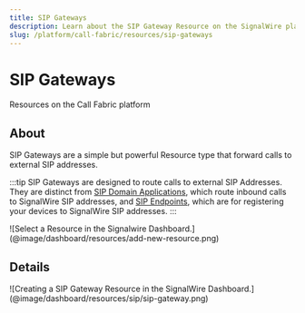 ```yaml
---
title: SIP Gateways
description: Learn about the SIP Gateway Resource on the SignalWire platform - what they are, how they work, and how to manage them in the Dashboard.
slug: /platform/call-fabric/resources/sip-gateways
---
```



# SIP Gateways

<Subtitle>Resources on the Call Fabric platform</Subtitle>

## About

SIP Gateways are a simple but powerful Resource type that forward calls to external SIP addresses.

:::tip 
SIP Gateways are designed to route calls to external SIP Addresses.
They are distinct from [SIP Domain Applications](/voice/getting-started/sip/sip-domain-applications), which route inbound calls to SignalWire SIP addresses,
and [SIP Endpoints](/voice/sip/get-started), which are for registering your devices to SignalWire SIP addresses.
:::

<Frame caption="The Resource selection menu">
  ![Select a Resource in the Signalwire Dashboard.](@image/dashboard/resources/add-new-resource.png)
</Frame>


## Details

<SipGatewayParams/>

<Frame caption="When creating a SIP Gateway, give it a name, enter the full external URI, and configure encryption, ciphers, and codec settings.">
    ![Creating a SIP Gateway Resource in the SignalWire Dashboard.](@image/dashboard/resources/sip/sip-gateway.png)
</Frame>